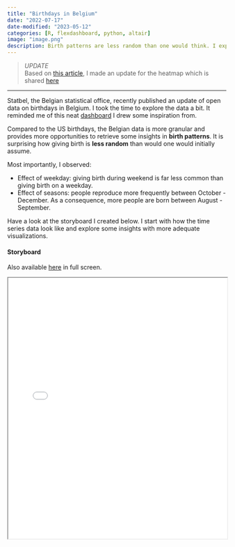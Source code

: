 ```yaml
---
title: "Birthdays in Belgium"
date: "2022-07-17"
date-modified: "2023-05-12"
categories: [R, flexdashboard, python, altair]
image: "image.png"
description: Birth patterns are less random than one would think. I explored daily birth data and discuss the impact of weekdays and months.
---
```


> _UPDATE_  
> Based on [this article](https://www.nieuwsblad.be/cnt/dmf20230509_97670703), 
> I made an update for the heatmap which is shared [here](./heatmap.html)

---

Statbel, the Belgian statistical office, recently published an update of open data on birthdays in Belgium.
I took the time to explore the data a bit. It reminded me of this neat
[dashboard](https://public.tableau.com/app/profile/bo.mccready8742/viz/TheMostCommonBirthdaysintheUnitedStates/CommonBirthdays)
I drew some inspiration from. 

Compared to the US birthdays, the Belgian data is more granular and provides more opportunities to 
retrieve some insights in **birth patterns**. It is surprising how 
giving birth is **less random** than would one would initially assume.

Most importantly, I observed: 

- Effect of weekday: giving birth during weekend is far less common than giving birth on a weekday.
- Effect of seasons: people reproduce more frequently between October - December. As a consequence, more people are born between August - September. 

Have a look at the storyboard I created below. I start with how the time 
series data look like and explore some insights with more adequate visualizations.


#### Storyboard

Also available [here](./_rproj_be_birthdays/birthdays_storyboard.html) in full screen.

::: {.column-body-outset}
<iframe src="_rproj_be_birthdays/birthdays_storyboard.html" height="600" width="100%"></iframe>
:::
